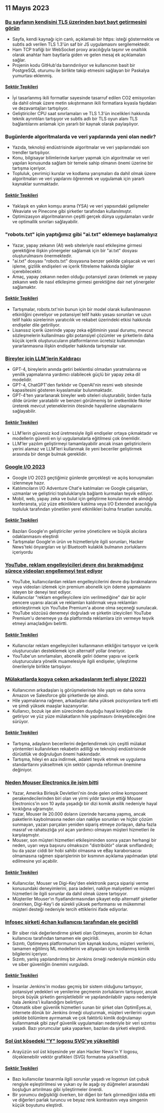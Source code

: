 

<CallToAction />

<Steps>

## 11 Mayıs 2023

### [Bu sayfanın kendisini TLS üzerinden bayt bayt getirmesini görün](https://subtls.pages.dev/)

- Sayfa, kendi kaynağı için canlı, açıklamalı bir https: isteği göstermekte ve subtls adı verilen TLS 1.3'ün saf bir JS uygulamasını sergilemektedir.
- Ham TCP trafiği bir WebSocket proxy aracılığıyla taşınır ve onaltılık olarak anahtar ham baytlarla giden ve gelen mesaj ek açıklamaları sağlar.
- Projenin kodu GitHub'da barındırılıyor ve kullanıcının basit bir PostgreSQL oturumu ile birlikte takip etmesini sağlayan bir Paskalya yumurtası eklenmiş.

#### [Sektör Tepkileri](http://news.ycombinator.com/item?id=35884437)

- İyi tasarlanmış ikili formatlar sayesinde tasarruf edilen CO2 emisyonları da dahil olmak üzere metin sıkıştırmanın ikili formatlara kıyasla faydaları ve dezavantajları tartışılıyor.
- Geliştiriciler CPU saat sınırlamaları ve TLS 1.3'ün incelikleri hakkında teknik ayrıntıları tartışıyor ve subtls adlı bir TLS oyun alanı TLS bağlantılarını anlamak için yararlı bir kaynak olarak paylaşılıyor.

### Bugünlerde algoritmalarda ve veri yapılarında yeni olan nedir?

- Yazıda, teknoloji endüstrisinde algoritmalar ve veri yapılarındaki son trendler tartışılıyor.
- Konu, bilgisayar bilimlerinde kariyer yapmak için algoritmalar ve veri yapıları konusunda sağlam bir temele sahip olmanın önemi üzerine bir tartışma içeriyor.
- Topluluk, çevrimiçi kurslar ve kodlama yarışmaları da dahil olmak üzere algoritmaları ve veri yapılarını öğrenmek ve uygulamak için yararlı kaynaklar sunmaktadır.

#### [Sektör Tepkileri](http://news.ycombinator.com/item?id=35886900)

- Yaklaşık en yakın komşu arama (YSA) ve veri yapısındaki gelişmeler Weaviate ve Pinecone gibi şirketler tarafından kullanılmıştır.
- Optimizasyon algoritmalarının çeşitli gerçek dünya uygulamaları vardır ve optimallik sınırları sağlayabilir.

### "robots.txt" için yaptığımız gibi "ai.txt" eklemeye başlamalıyız

- Yazar, yapay zekanın (AI) web siteleriyle nasıl etkileşime girmesi gerektiğine ilişkin yönergeler sağlamak için bir "ai.txt" dosyası oluşturulmasını önermektedir.
- "ai.txt" dosyası "robots.txt" dosyasına benzer şekilde çalışacak ve veri işleme, gizlilik endişeleri ve içerik filtreleme hakkında bilgiler içerebilecektir.
- Amaç, yapay zekanın neden olduğu potansiyel zararı önlemek ve yapay zekanın web ile nasıl etkileşime girmesi gerektiğine dair net yönergeler sağlamaktır.

#### [Sektör Tepkileri](http://news.ycombinator.com/item?id=35886288)

- Tartışmalar, robots.txt'nin bunun için bir model olarak kullanılmasının etkinliğini çevreliyor ve potansiyel telif hakkı yasası sorunları ve uzun telif hakkı sürelerinin yaratıcılık ve rekabet üzerindeki etkisi hakkında endişeler dile getiriliyor.
- Lisanssız içerik üzerinde yapay zeka eğitiminin yasal durumu, mevcut sözleşmelerin kullanılması gibi potansiyel çözümler ve şirketlerin daha küçük içerik oluşturucuların platformlarının ücretsiz kullanımından yararlanmasına ilişkin endişeler hakkında tartışmalar var.

### [Bireyler için LLM'lerin Kaldıracı](https://mazzzystar.github.io/2023/05/10/LLM-for-individual/)

- GPT-4, bireylerin anında getiri beklentisi olmadan yaratmalarına ve yenilik yapmalarına yardımcı olabilecek güçlü bir yapay zeka dil modelidir.
- GPT-4, ChatGPT'den farklıdır ve OpenAI'nin resmi web sitesinde kapasitesini gösteren kıyaslamalar bulunmaktadır.
- GPT-4'ten yararlanarak bireyler web siteleri oluşturabilir, birden fazla dilde ürünler yaratabilir ve benzeri görülmemiş bir üretkenlikle fikirler üreterek mevcut yeteneklerinin ötesinde hayallerine ulaşmalarını sağlayabilir.

#### [Sektör Tepkileri](http://news.ycombinator.com/item?id=35885797)

- LLM'lerin güvensiz kod üretmesiyle ilgili endişeler ortaya çıkmaktadır ve modellerin güvenli en iyi uygulamalarla eğitilmesi çok önemlidir.
- LLM'ler yazılım geliştirmeyi tamamlayabilir ancak insan geliştiricilerin yerini alamaz ve LLM'leri kullanmak ile yeni beceriler geliştirmek arasında bir denge bulmak gereklidir.

### [Google I/O 2023](https://io.google/2023/)

- Google I/O 2023 geçtiğimiz günlerde gerçekleşti ve açılış konuşmaları izlenmeye hazır.
- Katılımcıların I/O Adventure Chat'e katılmaları ve Google çalışanları, uzmanlar ve geliştirici topluluklarıyla bağlantı kurmaları teşvik ediliyor.
- Mobil, web, yapay zeka ve bulut için geliştirme konularının ele alındığı konferansta, yüz yüze etkinliklere katılma veya I/O Extended aracılığıyla topluluk tarafından yönetilen yerel etkinlikleri bulma fırsatları sunuldu.

#### [Sektör Tepkileri](http://news.ycombinator.com/item?id=35886559)

- Bazıları Google'ın geliştiriciler yerine yöneticilere ve büyük alıcılara odaklanmasını eleştirdi
- Tartışmalar Google'ın ürün ve hizmetleriyle ilgili sorunları, Hacker News'teki önyargıları ve iyi Bluetooth kulaklık bulmanın zorluklarını içeriyordu

### [YouTube, reklam engelleyicileri devre dışı bırakmadığınız sürece videoları engellemeyi test ediyor](https://www.bleepingcomputer.com/news/technology/youtube-tests-blocking-videos-unless-you-disable-ad-blockers/)

- YouTube, kullanıcılardan reklam engelleyicilerini devre dışı bırakmalarını veya videoları izlemek için premium abonelik için ödeme yapmalarını isteyen bir deneyi test ediyor.
- Kullanıcılar "reklam engelleyicilere izin verilmediğine" dair bir açılır pencere uyarısı alacak ve reklamları kaldırmak veya reklamları etkinleştirmek için YouTube Premium'a abone olma seçeneği sunulacak.
- YouTube sözcüsü denemeyi doğruladı ve şirketin izleyicileri YouTube Premium'u denemeye ya da platformda reklamlara izin vermeye teşvik etmeyi amaçladığını belirtti.

#### [Sektör Tepkileri](http://news.ycombinator.com/item?id=35892512)

- Kullanıcılar reklam engelleyicileri kullanmanın etikliğini tartışıyor ve içerik oluşturucuları desteklemek için alternatif yollar öneriyor.
- YouTube'un sınırlamaları, abonelik geliri ödeme yapısı ve içerik oluşturuculara yönelik muamelesiyle ilgili endişeler, iyileştirme önerileriyle birlikte tartışılıyor.

### [Mülakatlarda kopya çeken arkadaşlarım terfi alıyor (2022)](https://www.teamblind.com/post/My-friends-who-cheated-in-interviews-are-getting-promoted-😡😡😡😡-XnYM4nLs)

- Kullanıcının arkadaşları iş görüşmelerinde hile yaptı ve daha sonra Amazon ve Salesforce gibi şirketlerde işe alındı.
- Hile yapmalarına rağmen, arkadaşları daha yüksek pozisyonlara terfi etti ve şimdi yüksek maaşlar kazanıyorlar.
- Kullanıcı, bozuk işe alım sürecinden duyduğu hayal kırıklığını dile getiriyor ve yüz yüze mülakatların hile yapılmasını önleyebileceğini öne sürüyor.

#### [Sektör Tepkileri](http://news.ycombinator.com/item?id=35885342)

- Tartışma, adayların becerilerini değerlendirmek için çeşitli mülakat yöntemleri kullanılırken rekabetin adilliği ve teknoloji endüstrisinde dürüstlük ve doğruluğun önemi hakkındadır.
- Tartışma, hileyi en aza indirmek, adaleti teşvik etmek ve uygulama standartlarını yükseltmek için sektör çapında reformun önemine değiniyor.

### [Neden Mouser Electronics ile işim bitti](https://lcamtuf.substack.com/p/why-im-done-with-mouser-electronics)

- Yazar, Amerika Birleşik Devletleri'nin önde gelen online komponent perakendecilerinden biri olan ve yirmi yıldır tavsiye ettiği Mouser Electronics'in son 10 ayda yaşadığı bir dizi komik aksilik nedeniyle hayal kırıklığına uğramıştır.
- Yazar, Mouser ile 20.000 doların üzerinde harcama yapmış, ancak paketlerin kaybolmasına neden olan nakliye sorunları ve hiçbir çözüm sunmayan, yazarı parçaları yeniden sipariş etmeye zorlayan, daha fazla masraf ve rahatsızlığa yol açan yardımcı olmayan müşteri hizmetleri ile karşılaşmıştır.
- Mouser, son müşteri hizmetleri etkileşiminden sonra yazarı herhangi bir neden, uyarı veya başvuru olmaksızın "distribütör" olarak sınıflandırdı; bu da yazar ciddi bir hobi sahibi olmasına ve eBay karaborsacısı olmamasına rağmen siparişlerinin bir kısmının açıklama yapılmadan iptal edilmesine yol açabilir.

#### [Sektör Tepkileri](http://news.ycombinator.com/item?id=35892246)

- Kullanıcılar, Mouser ve Digi-Key'den elektronik parça siparişi verme konusundaki deneyimlerini, para iadeleri, nakliye maliyetleri ve müşteri hizmetleri ile ilgili sorunlar da dahil olmak üzere tartışıyor.
- Müşteriler Mouser'ın fiyatlandırmasından şikayet edip alternatif şirketler önerirken, Digi-Key'i de sürekli yüksek performansı ve mükemmel müşteri desteği nedeniyle tercih ettiklerini ifade ediyorlar.

### [Infosec şirketi 4chan kullanıcısı tarafından ele geçirildi](https://maia.crimew.gay/posts/optimeyes-leak/)

- Bir siber risk değerlendirme şirketi olan Optimeyes, anonim bir 4chan kullanıcısı tarafından tamamen ele geçirildi.
- Sızıntı, Optimeyes platformunun tüm kaynak kodunu, müşteri verilerini, tamamen eğitilmiş ML modellerini ve altyapıları için kodlanmış kimlik bilgilerini içeriyor.
- Sızıntı, yanlış yapılandırılmış bir Jenkins örneği nedeniyle mümkün oldu ve siber güvenliğin önemini vurguladı.

#### [Sektör Tepkileri](http://news.ycombinator.com/item?id=35888509)

- İnsanlar Jenkins'in modası geçmiş bir sistem olduğunu tartışıyor, potansiyel yedekleri ve yenilerine geçmenin zorluklarını tartışıyor, ancak birçok büyük şirketin genişletilebilir ve yapılandırılabilir yapısı nedeniyle hala Jenkins'i kullandığını belirtiyor.
- Otomatik siber güvenlik hizmetleri sunan bir şirket olan OptimEyes.ai, internete dönük bir Jenkins örneği oluşturmak, müşteri verilerini uygun şekilde bölümlere ayırmamak ve çok faktörlü kimlik doğrulamayı kullanmamak gibi zayıf güvenlik uygulamaları nedeniyle bir veri sızıntısı yaşadı. Bazı yorumcular şaka yaparken, bazıları da şirketi eleştirdi.

### [Sol üst köşedeki "Y" logosu SVG'ye yükseltildi](https://news.ycombinator.com/y18.svg)

- Arayüzün sol üst köşesinde yer alan Hacker News'in Y logosu, ölçeklenebilir vektör grafikleri (SVG) formatına yükseltildi.

#### [Sektör Tepkileri](http://news.ycombinator.com/item?id=35894326)

- Bazı kullanıcılar tasarımla ilgili sorunlar yaşadı ve logonun üst çubuk rengiyle eşleştirilmesi ve yukarı oy ile aşağı oy düğmeleri arasındaki boşluğun artırılması gibi iyileştirmeler önerdi.
- Bir yorumcu değişikliği överken, bir diğeri bir fark görmediğini iddia etti ve diğerleri parlak turuncu ve beyaz renk kontrastını veya simgenin küçük boyutunu eleştirdi.

</Steps>
